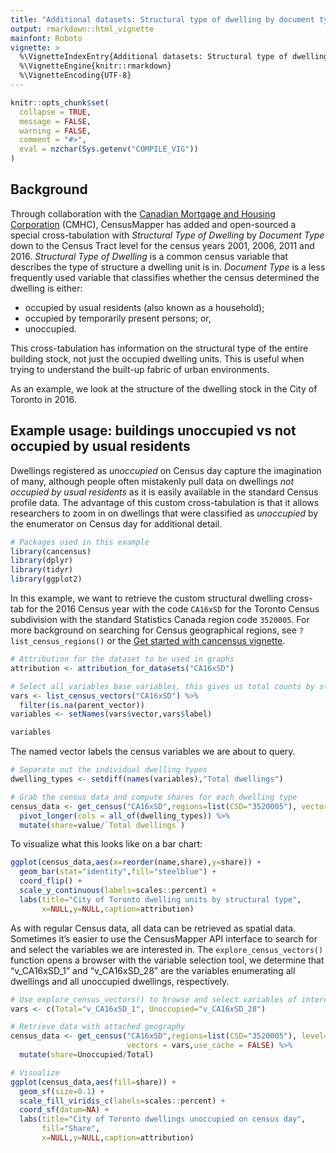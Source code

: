 ```yaml
---
title: "Additional datasets: Structural type of dwelling by document type"
output: rmarkdown::html_vignette
mainfont: Roboto
vignette: >
  %\VignetteIndexEntry{Additional datasets: Structural type of dwelling by document type}
  %\VignetteEngine{knitr::rmarkdown}
  %\VignetteEncoding{UTF-8}
---
```


```r
knitr::opts_chunk$set(
  collapse = TRUE,
  message = FALSE, 
  warning = FALSE,
  comment = "#>",
  eval = nzchar(Sys.getenv("COMPILE_VIG"))
)
```

## Background

Through collaboration with the [Canadian Mortgage and Housing Corporation](https://www.cmhc-schl.gc.ca/) (CMHC), CensusMapper has added and open-sourced a special cross-tabulation with *Structural Type of Dwelling* by *Document Type* down to the Census Tract level for the census years 2001, 2006, 2011 and 2016. *Structural Type of Dwelling* is a common census variable that describes the type of structure a dwelling unit is in. *Document Type* is a less frequently used variable that classifies whether the census determined the dwelling is either:

* occupied by usual residents (also known as a household);
* occupied by temporarily present persons; or,
* unoccupied.

This cross-tabulation has information on the structural type of the entire building stock, not just the occupied dwelling units. This is useful when trying to understand the built-up fabric of urban environments.

As an example, we look at the structure of the dwelling stock in the City of Toronto in 2016.

## Example usage: buildings unoccupied vs not occupied by usual residents

Dwellings registered as *unoccupied* on Census day capture the imagination of many, although people often mistakenly pull data on dwellings *not occupied by usual residents* as it is easily available in the standard Census profile data. The advantage of this custom cross-tabulation is that it allows researchers to zoom in on dwellings that were classified as *unoccupied* by the enumerator on Census day for additional detail. 
```r
# Packages used in this example
library(cancensus)
library(dplyr)
library(tidyr)
library(ggplot2)
```
In this example, we want to retrieve the custom structural dwelling cross-tab for the 2016 Census year with the code `CA16xSD` for the Toronto Census subdivision with the standard Statistics Canada region code `3520005`. For more background on searching for Census geographical regions, see `?list_census_regions()` or the [Get started with cancensus vignette](https://mountainmath.github.io/cancensus/articles/cancensus.html).

```r
# Attribution for the dataset to be used in graphs
attribution <- attribution_for_datasets("CA16xSD")

# Select all variables base variables, this gives us total counts by structural type of dwelling
vars <- list_census_vectors("CA16xSD") %>% 
  filter(is.na(parent_vector))
variables <- setNames(vars$vector,vars$label)

variables
```

The named vector labels the census variables we are about to query.

```r
# Separate out the individual dwelling types
dwelling_types <- setdiff(names(variables),"Total dwellings")

# Grab the census data and compute shares for each dwelling type
census_data <- get_census("CA16xSD",regions=list(CSD="3520005"), vectors = variables, quiet = TRUE) %>%
  pivot_longer(cols = all_of(dwelling_types)) %>%
  mutate(share=value/`Total dwellings`)
```

To visualize what this looks like on a bar chart:
```r
ggplot(census_data,aes(x=reorder(name,share),y=share)) +
  geom_bar(stat="identity",fill="steelblue") +
  coord_flip() +
  scale_y_continuous(labels=scales::percent) +
  labs(title="City of Toronto dwelling units by structural type",
       x=NULL,y=NULL,caption=attribution)
```

As with regular Census data, all data can be retrieved as spatial data. Sometimes it's easier to use the CensusMapper API interface to search for and select the variables we are interested in. The `explore_census_vectors()` function opens a browser with the variable selection tool, we determine that "v_CA16xSD_1" and "v_CA16xSD_28" are the variables enumerating all dwellings and all unoccupied dwellings, respectively.

```r
# Use explore_census_vectors() to browse and select variables of interest
vars <- c(Total="v_CA16xSD_1", Unoccupied="v_CA16xSD_28")

# Retrieve data with attached geography
census_data <- get_census("CA16xSD",regions=list(CSD="3520005"), level="CT", quiet = TRUE, geo_format = "sf",
                          vectors = vars,use_cache = FALSE) %>%
  mutate(share=Unoccupied/Total)

# Visualize
ggplot(census_data,aes(fill=share)) +
  geom_sf(size=0.1) +
  scale_fill_viridis_c(labels=scales::percent) +
  coord_sf(datum=NA) +
  labs(title="City of Toronto dwellings unoccupied on census day",
       fill="Share",
       x=NULL,y=NULL,caption=attribution)
```
